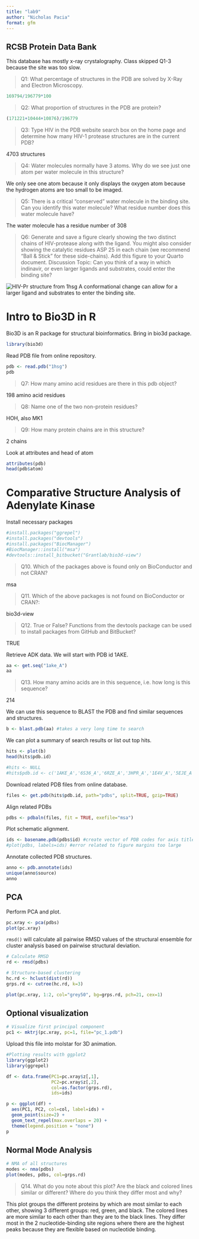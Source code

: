 ```yaml
---
title: "lab9"
author: "Nicholas Pacia"
format: gfm
---
```


## RCSB Protein Data Bank

This database has mostly x-ray crystalography. Class skipped Q1-3 because the site was too slow.

> Q1: What percentage of structures in the PDB are solved by X-Ray and Electron Microscopy.

```r
169794/196779*100
```

> Q2: What proportion of structures in the PDB are protein?

```r
(171221+10444+10876)/196779
```

> Q3: Type HIV in the PDB website search box on the home page and determine how many HIV-1 protease structures are in the current PDB?

4703 structures

> Q4: Water molecules normally have 3 atoms. Why do we see just one atom per water molecule in this structure?

We only see one atom because it only displays the oxygen atom because the hydrogen atoms are too small to be imaged.

> Q5: There is a critical "conserved" water molecule in the binding site. Can you identify this water molecule? What residue number does this water molecule have?

The water molecule has a residue number of 308

> Q6: Generate and save a figure clearly showing the two distinct chains of HIV-protease along with the ligand. You might also consider showing the catalytic residues ASP 25 in each chain (we recommend "Ball & Stick" for these side-chains). Add this figure to your Quarto document. Discussion Topic: Can you think of a way in which indinavir, or even larger ligands and substrates, could enter the binding site?

![HIV-Pr structure from 1hsg](1HSG%20pt3.png)
A conformational change can allow for a larger ligand and substrates to enter the binding site. 

# Intro to Bio3D in R
Bio3D is an R package for structural bioinformatics. Bring in bio3d package.
```r
library(bio3d)
```

Read PDB file from online repository.
```r
pdb <- read.pdb("1hsg")
pdb
```

> Q7: How many amino acid residues are there in this pdb object?

198 amino acid residues

> Q8: Name one of the two non-protein residues?

HOH, also MK1

> Q9: How many protein chains are in this structure?

2 chains

Look at attributes and head of atom
```r
attributes(pdb)
head(pdb$atom)
```

# Comparative Structure Analysis of Adenylate Kinase
Install necessary packages
```r
#install.packages("ggrepel")
#install.packages("devtools")
#install.packages("BiocManager")
#BiocManager::install("msa")
#devtools::install_bitbucket("Grantlab/bio3d-view")
```

>Q10. Which of the packages above is found only on BioConductor and not CRAN? 

msa

>Q11. Which of the above packages is not found on BioConductor or CRAN?: 

bio3d-view

>Q12. True or False? Functions from the devtools package can be used to install packages from GitHub and BitBucket? 

TRUE

Retrieve ADK data. We will start with PDB id 1AKE.
```r
aa <- get.seq("1ake_A")
aa
```

>Q13. How many amino acids are in this sequence, i.e. how long is this sequence?

214

We can use this sequence to BLAST the PDB and find similar sequences and structures.
```r
b <- blast.pdb(aa) #takes a very long time to search
```
We can plot a summary of search results or list out top hits.
```r
hits <- plot(b)
head(hits$pdb.id)

#hits <- NULL
#hits$pdb.id <- c('1AKE_A','6S36_A','6RZE_A','3HPR_A','1E4V_A','5EJE_A','1E4Y_A','3X2S_A','6HAP_A','6HAM_A','4K46_A','3GMT_A','4PZL_A')
```
Download related PDB files from online database.
```r
files <- get.pdb(hits$pdb.id, path="pdbs", split=TRUE, gzip=TRUE)
```
Align related PDBs
```r
pdbs <- pdbaln(files, fit = TRUE, exefile="msa")
```
Plot schematic alignment.
```r
ids <- basename.pdb(pdbs$id) #create vector of PDB codes for axis titles
#plot(pdbs, labels=ids) #error related to figure margins too large
```

Annotate collected PDB structures.
```r
anno <- pdb.annotate(ids)
unique(anno$source)
anno
```

## PCA

Perform PCA and plot.
```r
pc.xray <- pca(pdbs)
plot(pc.xray)
```

`rmsd()` will calculate all pairwise RMSD values of the structural ensemble for cluster analysis based on pairwise structural deviation.
```r
# Calculate RMSD
rd <- rmsd(pdbs)

# Structure-based clustering
hc.rd <- hclust(dist(rd))
grps.rd <- cutree(hc.rd, k=3)

plot(pc.xray, 1:2, col="grey50", bg=grps.rd, pch=21, cex=1)
```

## Optional visualization

```r
# Visualize first principal component
pc1 <- mktrj(pc.xray, pc=1, file="pc_1.pdb")
```
Upload this file into molstar for 3D animation.


```r
#Plotting results with ggplot2
library(ggplot2)
library(ggrepel)

df <- data.frame(PC1=pc.xray$z[,1], 
                 PC2=pc.xray$z[,2], 
                 col=as.factor(grps.rd),
                 ids=ids)

p <- ggplot(df) + 
  aes(PC1, PC2, col=col, label=ids) +
  geom_point(size=2) +
  geom_text_repel(max.overlaps = 20) +
  theme(legend.position = "none")
p
```

## Normal Mode Analysis

```r
# NMA of all structures
modes <- nma(pdbs)
plot(modes, pdbs, col=grps.rd)
```

>Q14. What do you note about this plot? Are the black and colored lines similar or different? Where do you think they differ most and why?

This plot groups the different proteins by which are most similar to each other, showing 3 different groups: red, green, and black. The colored lines are more similar to each other than they are to the black lines. They differ most in the 2 nucleotide-binding site regions where there are the highest peaks because they are flexible based on nucleotide binding.
